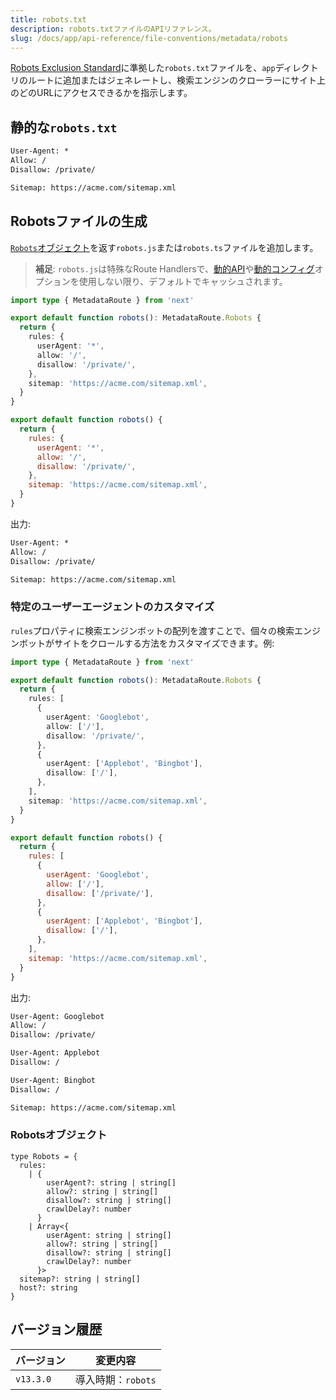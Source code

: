 ```yaml
---
title: robots.txt
description: robots.txtファイルのAPIリファレンス。
slug: /docs/app/api-reference/file-conventions/metadata/robots
---
```


[Robots Exclusion Standard](https://en.wikipedia.org/wiki/Robots.txt#Standard)に準拠した`robots.txt`ファイルを、`app`ディレクトリのルートに追加またはジェネレートし、検索エンジンのクローラーにサイト上のどのURLにアクセスできるかを指示します。

## 静的な`robots.txt`

```txt filename="app/robots.txt"
User-Agent: *
Allow: /
Disallow: /private/

Sitemap: https://acme.com/sitemap.xml
```

## Robotsファイルの生成

[`Robots`オブジェクト](#robots-object)を返す`robots.js`または`robots.ts`ファイルを追加します。

> **補足**: `robots.js`は特殊なRoute Handlersで、[動的API](/docs/app/deep-dive/caching#dynamic-apis)や[動的コンフィグ](/docs/app/deep-dive/caching#segment-config-options)オプションを使用しない限り、デフォルトでキャッシュされます。

```ts filename="app/robots.ts" switcher
import type { MetadataRoute } from 'next'

export default function robots(): MetadataRoute.Robots {
  return {
    rules: {
      userAgent: '*',
      allow: '/',
      disallow: '/private/',
    },
    sitemap: 'https://acme.com/sitemap.xml',
  }
}
```

```js filename="app/robots.js" switcher
export default function robots() {
  return {
    rules: {
      userAgent: '*',
      allow: '/',
      disallow: '/private/',
    },
    sitemap: 'https://acme.com/sitemap.xml',
  }
}
```

出力:

```txt
User-Agent: *
Allow: /
Disallow: /private/

Sitemap: https://acme.com/sitemap.xml
```

### 特定のユーザーエージェントのカスタマイズ

`rules`プロパティに検索エンジンボットの配列を渡すことで、個々の検索エンジンボットがサイトをクロールする方法をカスタマイズできます。例:

```ts filename="app/robots.ts" switcher
import type { MetadataRoute } from 'next'

export default function robots(): MetadataRoute.Robots {
  return {
    rules: [
      {
        userAgent: 'Googlebot',
        allow: ['/'],
        disallow: '/private/',
      },
      {
        userAgent: ['Applebot', 'Bingbot'],
        disallow: ['/'],
      },
    ],
    sitemap: 'https://acme.com/sitemap.xml',
  }
}
```

```js filename="app/robots.js" switcher
export default function robots() {
  return {
    rules: [
      {
        userAgent: 'Googlebot',
        allow: ['/'],
        disallow: ['/private/'],
      },
      {
        userAgent: ['Applebot', 'Bingbot'],
        disallow: ['/'],
      },
    ],
    sitemap: 'https://acme.com/sitemap.xml',
  }
}
```

出力:

```txt
User-Agent: Googlebot
Allow: /
Disallow: /private/

User-Agent: Applebot
Disallow: /

User-Agent: Bingbot
Disallow: /

Sitemap: https://acme.com/sitemap.xml
```

### Robotsオブジェクト

```tsx
type Robots = {
  rules:
    | {
        userAgent?: string | string[]
        allow?: string | string[]
        disallow?: string | string[]
        crawlDelay?: number
      }
    | Array<{
        userAgent: string | string[]
        allow?: string | string[]
        disallow?: string | string[]
        crawlDelay?: number
      }>
  sitemap?: string | string[]
  host?: string
}
```

## バージョン履歴

| バージョン | 変更内容 |
| --------- | -------------------- |
| `v13.3.0` | 導入時期：`robots` |
